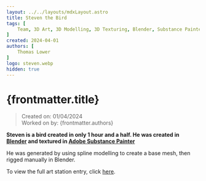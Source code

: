 ```yaml
---
layout: ../../layouts/mdxLayout.astro
title: Steven the Bird
tags: [
    Team, 3D Art, 3D Modelling, 3D Texturing, Blender, Substance Painter, Spline Modelling, Character, Personal Project
]
created: 2024-04-01
authors: [
    Thomas Lower
]
logo: steven.webp
hidden: true
---
```



# {frontmatter.title}
>Created on: 01/04/2024<br/>
>Worked on by: {frontmatter.authors}

**Steven is a bird created in only 1 hour and a half. He was created in [Blender](https://www.blender.org/) and textured in [Adobe Substance Painter](https://www.adobe.com/products/substance3d/apps/painter.html?sdid=JZBJVTGW&mv=search&mv2=paidsearch&gad_source=1&gclid=Cj0KCQjw3ZayBhDRARIsAPWzx8r_yq2Seq2_hHGmwy8_jZE7jfcrpixWIDVmN9RJXbS8_mlNUO3MlRoaAkoREALw_wcB)**

He was generated by using spline modelling to create a base mesh, then rigged manually in Blender.

To view the full art station entry, click [here](https://www.artstation.com/artwork/LRY21k).